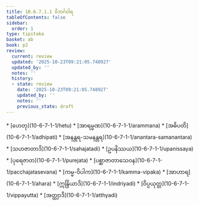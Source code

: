 ```yaml
---
title: 10.6.7.1.1 ဝိဘင်္ဂဝါရ
tableOfContents: false
sidebar:
  order: 1
type: tipitaka
basket: ab
book: p2
review:
  current: review
  updated: '2025-10-23T09:21:05.748927'
  updated_by: ''
  notes: ''
  history:
  - state: review
    date: '2025-10-23T09:21:05.748927'
    updated_by: ''
    notes: ''
    previous_state: draft
---
```



<ReviewStatus review={frontmatter.review} showDetails={true} />

<HypothesisAnnotation frontmatter={frontmatter} />

<DynamicBreadcrumb />



<TableOfContents book="p2" section="10.6.7.1.1">
* [ဟေတု](10-6-7-1-1/hetu)
* [အာရမ္မဏ](10-6-7-1-1/arammana)
* [အဓိပတိ](10-6-7-1-1/adhipati)
* [အနန္တရ-သမနန္တရ](10-6-7-1-1/anantara-samanantara)
* [သဟဇာတာဒိ](10-6-7-1-1/sahajatadi)
* [ဥပနိဿယ](10-6-7-1-1/upanissaya)
* [ပုရေဇာတ](10-6-7-1-1/purejata)
* [ပစ္ဆာဇာတာသေဝန](10-6-7-1-1/pacchajatasevana)
* [ကမ္မ-ဝိပါက](10-6-7-1-1/kamma-vipaka)
* [အာဟာရ](10-6-7-1-1/ahara)
* [ဣန္ဒြိယာဒိ](10-6-7-1-1/indriyadi)
* [ဝိပ္ပယုတ္တ](10-6-7-1-1/vippayutta)
* [အတ္ထျာဒိ](10-6-7-1-1/atthyadi)
</TableOfContents>